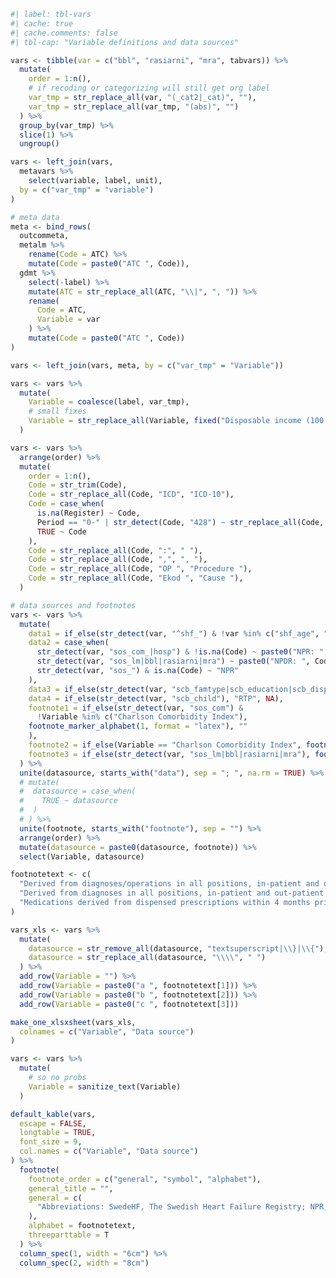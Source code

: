```r
#| label: tbl-vars
#| cache: true
#| cache.comments: false
#| tbl-cap: "Variable definitions and data sources"

vars <- tibble(var = c("bbl", "rasiarni", "mra", tabvars)) %>%
  mutate(
    order = 1:n(),
    # if recoding or categorizing will still get org label
    var_tmp = str_replace_all(var, "(_cat2|_cat)", ""),
    var_tmp = str_replace_all(var_tmp, "(abs)", "")
  ) %>%
  group_by(var_tmp) %>%
  slice(1) %>%
  ungroup()

vars <- left_join(vars,
  metavars %>%
    select(variable, label, unit),
  by = c("var_tmp" = "variable")
)

# meta data
meta <- bind_rows(
  outcommeta,
  metalm %>%
    rename(Code = ATC) %>%
    mutate(Code = paste0("ATC ", Code)),
  gdmt %>%
    select(-label) %>%
    mutate(ATC = str_replace_all(ATC, "\\|", ", ")) %>%
    rename(
      Code = ATC,
      Variable = var
    ) %>%
    mutate(Code = paste0("ATC ", Code))
)

vars <- left_join(vars, meta, by = c("var_tmp" = "Variable"))

vars <- vars %>%
  mutate(
    Variable = coalesce(label, var_tmp),
    # small fixes
    Variable = str_replace_all(Variable, fixed("Disposable income (100 SEK)"), "Income")
  )

vars <- vars %>%
  arrange(order) %>%
  mutate(
    order = 1:n(),
    Code = str_trim(Code),
    Code = str_replace_all(Code, "ICD", "ICD-10"),
    Code = case_when(
      is.na(Register) ~ Code,
      Period == "0-" | str_detect(Code, "428") ~ str_replace_all(Code, "ICD-10", "ICD-9/10"),
      TRUE ~ Code
    ),
    Code = str_replace_all(Code, ":", " "),
    Code = str_replace_all(Code, ",", ", "),
    Code = str_replace_all(Code, "OP ", "Procedure "),
    Code = str_replace_all(Code, "Ekod ", "Cause "),
  )

# data sources and footnotes
vars <- vars %>%
  mutate(
    data1 = if_else(str_detect(var, "^shf_") & !var %in% c("shf_age", "shf_sex"), "SwedeHF", NA),
    data2 = case_when(
      str_detect(var, "sos_com_|hosp") & !is.na(Code) ~ paste0("NPR: ", Code),
      str_detect(var, "sos_lm|bbl|rasiarni|mra") ~ paste0("NPDR: ", Code),
      str_detect(var, "sos_") & is.na(Code) ~ "NPR"
    ),
    data3 = if_else(str_detect(var, "scb_famtype|scb_education|scb_dispincome"), "LISA", NA),
    data4 = if_else(str_detect(var, "scb_child"), "RTP", NA),
    footnote1 = if_else(str_detect(var, "sos_com") &
      !Variable %in% c("Charlson Comorbidity Index"),
    footnote_marker_alphabet(1, format = "latex"), ""
    ),
    footnote2 = if_else(Variable == "Charlson Comorbidity Index", footnote_marker_alphabet(2, format = "latex"), ""),
    footnote3 = if_else(str_detect(var, "sos_lm|bbl|rasiarni|mra"), footnote_marker_alphabet(3, format = "latex"), "")
  ) %>%
  unite(datasource, starts_with("data"), sep = "; ", na.rm = TRUE) %>%
  # mutate(
  #  datasource = case_when(
  #    TRUE ~ datasource
  #  )
  # ) %>%
  unite(footnote, starts_with("footnote"), sep = "") %>%
  arrange(order) %>%
  mutate(datasource = paste0(datasource, footnote)) %>%
  select(Variable, datasource)

footnotetext <- c(
  "Derived from diagnoses/operations in all positions, in-patient and out-patient speciality care within 5 years prior to index (ICD-10)/1987 (ICD-9) unless stated otherwise.",
  "Derived from diagnoses in all positions, in-patient and out-patient speciality care within 10 years prior to index using ICD-9/10 according to Ludvigsson, 2021 (see reference).",
  "Medications derived from dispensed prescriptions within 4 months prior to baseline (non-GDMT) and 4 months prior up until day before baseline and 12 months +/- 2 months after baseline respectively (GDMT)."
)

vars_xls <- vars %>%
  mutate(
    datasource = str_remove_all(datasource, "textsuperscript|\\}|\\{"),
    datasource = str_replace_all(datasource, "\\\\", " ")
  ) %>%
  add_row(Variable = "") %>%
  add_row(Variable = paste0("a ", footnotetext[1])) %>%
  add_row(Variable = paste0("b ", footnotetext[2])) %>%
  add_row(Variable = paste0("c ", footnotetext[3]))

make_one_xlsxsheet(vars_xls,
  colnames = c("Variable", "Data source")
)

vars <- vars %>%
  mutate(
    # so no probs
    Variable = sanitize_text(Variable)
  )

default_kable(vars,
  escape = FALSE,
  longtable = TRUE,
  font_size = 9,
  col.names = c("Variable", "Data source")
) %>%
  footnote(
    footnote_order = c("general", "symbol", "alphabet"),
    general_title = "",
    general = c(
      "Abbreviations: SwedeHF, The Swedish Heart Failure Registry; NPR, The National Patient Register; NPDR, The National Prescribed Drug Register; LISA, Longitudinal integrated database for health insurance and labour market studies; RTP, Register of the Total Population"
    ),
    alphabet = footnotetext,
    threeparttable = T
  ) %>%
  column_spec(1, width = "6cm") %>%
  column_spec(2, width = "8cm")
```
